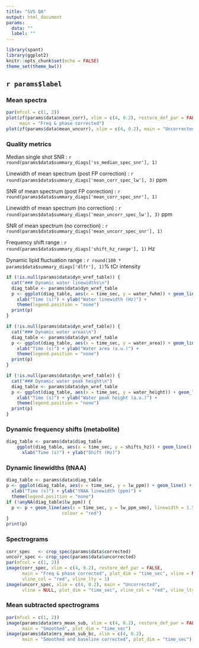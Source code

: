```yaml
---
title: "SVS QA"
output: html_document
params:
  data: ""
  label: ""
---
```


```r
library(spant)
library(ggplot2)
knitr::opts_chunk$set(echo = FALSE)
theme_set(theme_bw())
```

## `r params$label`

### Mean spectra
```r
par(mfcol = c(1, 2))
plot(zf(params$data$mean_corr), xlim = c(4, 0.2), restore_def_par = FALSE,
     main = "Freq & phase corrected")
plot(zf(params$data$mean_uncorr), xlim = c(4, 0.2), main = "Uncorrected")
```

### Quality metrics
Median single shot SNR : `r round(params$data$summary_diags['ss_median_spec_snr'], 1)`

Linewidth of mean spectrum (post FP correction) : `r round(params$data$summary_diags['mean_corr_spec_lw'], 3)` ppm

SNR of mean spectrum (post FP correction) : `r round(params$data$summary_diags['mean_corr_spec_snr'], 1)`

Linewidth of mean spectrum (no correction) : `r round(params$data$summary_diags['mean_uncorr_spec_lw'], 3)` ppm

SNR of mean spectrum (no correction) : `r round(params$data$summary_diags['mean_uncorr_spec_snr'], 1)`

Frequency shift range : `r round(params$data$summary_diags['shift_hz_range'], 1)` Hz

Dynamic lipid fluctuation range : `r round(100 * params$data$summary_diags['dlfr'], 1)`% tCr intensity

```r
if (!is.null(params$data$dyn_wref_table)) {
  cat("### Dynamic water linewidths\n")
  diag_table <- params$data$dyn_wref_table
  p <- ggplot(diag_table, aes(x = time_sec, y = water_fwhm)) + geom_line() +
    xlab("Time (s)") + ylab("Water linewidth (Hz)") +
    theme(legend.position = "none")
  print(p)
}
```

```r
if (!is.null(params$data$dyn_wref_table)) {
  cat("### Dynamic water areas\n")
  diag_table <- params$data$dyn_wref_table
  p <- ggplot(diag_table, aes(x = time_sec, y = water_area)) + geom_line() +
    xlab("Time (s)") + ylab("Water area (a.u.)") +
    theme(legend.position = "none")
  print(p)
}
```

```r
if (!is.null(params$data$dyn_wref_table)) {
  cat("### Dynamic water peak height\n")
  diag_table <- params$data$dyn_wref_table
  p <- ggplot(diag_table, aes(x = time_sec, y = water_height)) + geom_line() +
    xlab("Time (s)") + ylab("Water peak height (a.u.)") +
    theme(legend.position = "none")
  print(p)
}
```

### Dynamic frequency shifts (metabolite)
```r
diag_table <- params$data$diag_table
    ggplot(diag_table, aes(x = time_sec, y = shifts_hz)) + geom_line() + 
      xlab("Time (s)") + ylab("Shift (Hz)")
```

### Dynamic linewidths (tNAA)
```r
diag_table <- params$data$diag_table
p <- ggplot(diag_table, aes(x = time_sec, y = lw_ppm)) + geom_line() +
  xlab("Time (s)") + ylab("tNAA linewidth (ppm)") +
  theme(legend.position = "none")
if (!anyNA(diag_table$lw_ppm)) {
  p <- p + geom_line(aes(x = time_sec, y = lw_ppm_smo), linewidth = 1.5,
                     colour = "red")
}
print(p)
```

### Spectrograms
```r
corr_spec   <- crop_spec(params$data$corrected)
uncorr_spec <- crop_spec(params$data$uncorrected)
par(mfcol = c(1, 2))
image(corr_spec, xlim = c(4, 0.2), restore_def_par = FALSE,
      main = "Freq & phase corrected", plot_dim = "time_sec", vline = NULL,
      vline_col = "red", vline_lty = 1)
image(uncorr_spec, xlim = c(4, 0.2), main = "Uncorrected",
      vline = NULL, plot_dim = "time_sec", vline_col = "red", vline_lty = 1)
```

### Mean subtracted spectrograms
```r
par(mfcol = c(1, 2))
image(params$data$mrs_mean_sub, xlim = c(4, 0.2), restore_def_par = FALSE,
      main = "Smoothed", plot_dim = "time_sec")
image(params$data$mrs_mean_sub_bc, xlim = c(4, 0.2),
      main = "Smoothed and baseline corrected", plot_dim = "time_sec")
```